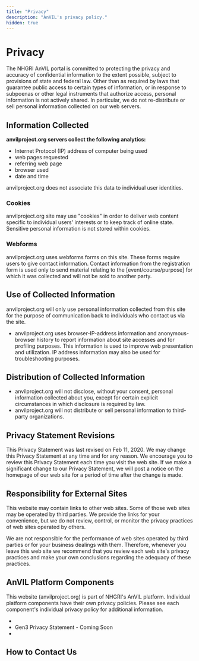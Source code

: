 ```yaml
---
title: "Privacy"
description: "AnVIL's privacy policy."
hidden: true
---
```


# Privacy

The NHGRI AnVIL portal is committed to protecting the privacy and accuracy of confidential information to the extent possible, subject to provisions of state and federal law. Other than as required by laws that guarantee public access to certain types of information, or in response to subpoenas or other legal instruments that authorize access, personal information is not actively shared. In particular, we do not re-distribute or sell personal information collected on our web servers.

## Information Collected

**anvilproject.org servers collect the following analytics:**

- Internet Protocol (IP) address of computer being used
- web pages requested
- referring web page
- browser used
- date and time

anvilproject.org does not associate this data to individual user identities.

### Cookies

anvilproject.org site may use "cookies" in order to deliver web content specific to individual users' interests or to keep track of online state. Sensitive personal information is not stored within cookies.

### Webforms

anvilproject.org uses webforms forms on this site. These forms require users to give contact information. Contact information from the registration form is used only to send material relating to the [event/course/purpose] for which it was collected and will not be sold to another party.

## Use of Collected Information

anvilproject.org will only use personal information collected from this site for the purpose of communication back to individuals who contact us via the site.

- anvilproject.org uses browser-IP-address information and anonymous-browser history to report information about site accesses and for profiling purposes. This information is used to improve web presentation and utilization. IP address information may also be used for troubleshooting purposes.

## Distribution of Collected Information

- anvilproject.org will not disclose, without your consent, personal information collected about you, except for certain explicit circumstances in which disclosure is required by law.
- anvilproject.org will not distribute or sell personal information to third-party organizations.

## Privacy Statement Revisions

This Privacy Statement was last revised on Feb 11, 2020. We may change this Privacy Statement at any time and for any reason. We encourage you to review this Privacy Statement each time you visit the web site.
If we make a significant change to our Privacy Statement, we will post a notice on the homepage of our web site for a period of time after the change is made.

## Responsibility for External Sites

This website may contain links to other web sites. Some of those web sites may be operated by third parties. We provide the links for your convenience, but we do not review, control, or monitor the privacy practices of web sites operated by others.

We are not responsible for the performance of web sites operated by third parties or for your business dealings with them. Therefore, whenever you leave this web site we recommend that you review each web site's privacy practices and make your own conclusions regarding the adequacy of these practices.

## AnVIL Platform Components

This website (anvilproject.org) is part of NHGRI's AnVIL platform. Individual platform components have their own privacy policies. Please see each component's individual privacy policy for additional information.

- <Link
    label="Terra Privacy Statement"
    url="https://anvil.terra.bio/#privacy"
  />
- Gen3 Privacy Statement - Coming Soon
- <Link
    label="Dockstore Privacy Statement"
    url="https://gui.dockstore.org/2.5.2-54dd769/assets/docs/Dockstore_Privacy%20Policy_v2.5.pdf"
  />

## How to Contact Us

<Link
  label="help@lists.anvilproject.org"
  url="mailto:help@lists.anvilproject.org"
/>
